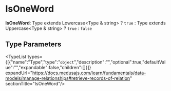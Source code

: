 
# IsOneWord

 **IsOneWord**: Type extends Lowercase&#60;Type & string&#62; ? `true` : Type extends Uppercase&#60;Type & string&#62; ? `true` : `false`

## Type Parameters

<TypeList types={[{"name":"Type","type":"`object`","description":"","optional":true,"defaultValue":"","expandable":false,"children":[]}]} expandUrl="https://docs.medusajs.com/learn/fundamentals/data-models/manage-relationships#retrieve-records-of-relation" sectionTitle="IsOneWord"/>
